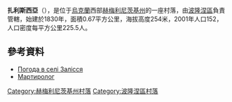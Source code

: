{{coord|50|13|53|N|27|28|53|E|scale:100000|display=title}}

'''扎利斯西亞'''（{{lang-uk|Залісся}}），是位于[[烏克蘭|烏克蘭]]西部[[赫梅利尼茨基州|赫梅利尼茨基州]]的一座村落，由[[波隆涅區|波隆涅區]]負責管轄，始建於1830年，面積0.67平方公里，海拔高度254米，2001年人口152，人口密度每平方公里225.5人。

==參考資料==
* [http://weather.in.ua/ua/hmel'nickaja/8347 Погода в селі Залісся] {{Wayback|url=http://weather.in.ua/ua/hmel'nickaja/8347 |date=20111220112830 }}
* [https://web.archive.org/web/20140310184645/http://memorialholodomors.org.ua/PDF/Khmelnytsky/%D0%9F%D0%BE%D0%BB%D0%BE%D0%BD%D1%81%D1%8C%D0%BA%D0%B8%D0%B9%20%D1%80%D0%B0%D0%B9%D0%BE%D0%BD.pdf Мартиролог]

{{DEFAULTSORT:Залісся}}
[[Category:赫梅利尼茨基州村落|Category:赫梅利尼茨基州村落]]
[[Category:波隆涅區村落|Category:波隆涅區村落]]


{{Khmelnytskyi-geo-stub}}